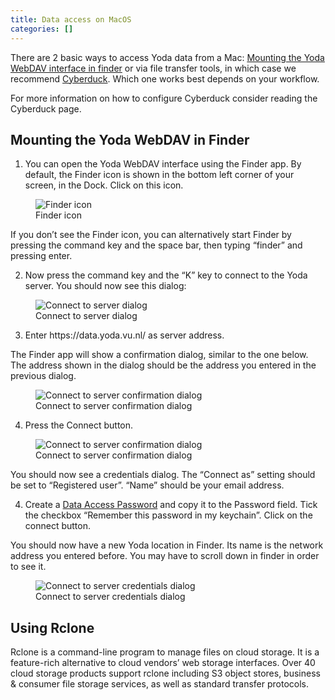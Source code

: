 ```yaml
---
title: Data access on MacOS
categories: []
---
```


There are 2 basic ways to access Yoda data from a Mac: [Mounting the Yoda WebDAV interface in finder](#mounting-the-yoda-network-disk-in-finder) or via file transfer tools, in which case we recommend [Cyberduck](./yoda_using_cyberduck.qmd). Which one works best depends on your workflow.

For more information on how to configure Cyberduck consider reading the Cyberduck page. 

## Mounting the Yoda WebDAV in Finder

1. You can open the Yoda WebDAV interface using the Finder app. By default, the Finder icon is shown in the bottom left corner of your screen, in the Dock. Click on this icon. 

![Finder icon](/public/manuals/yoda/macos-finder.jpg)

If you don't see the Finder icon, you can alternatively start Finder by pressing the command key and the space bar, then typing "finder" and pressing enter.

2. Now press the command key and the "K" key to connect to the Yoda server. You should now see this dialog:

![Connect to server dialog](/public/manuals/yoda/macos-connect-server.png)

3. Enter https://data.yoda.vu.nl/ as server address.

The Finder app will show a confirmation dialog, similar to the one below. The address shown in the dialog should be the address you entered in the previous dialog.

![Connect to server confirmation dialog](/public/manuals/yoda/macos-connect-continue.jpg)

4. Press the Connect button. 

![Connect to server confirmation dialog](/public/manuals/yoda/macos-connect-credentials.jpg)

You should now see a credentials dialog. The "Connect as" setting should be set to "Registered user".
"Name" should be your email address. 

4. Create a [Data Access Password](./yoda_dap.qmd) and copy it to the Password field. Tick the checkbox &ldquo;Remember this password
in my keychain&rdquo;.  Click on the connect button.

You should now have a new Yoda location in Finder. Its name is the network address you entered before. You may have to scroll down in finder in order to see it.

![Connect to server credentials dialog](/public/manuals/yoda/macos-finder-screen.png)

## Using Rclone

Rclone is a command-line program to manage files on cloud storage. It is a feature-rich alternative to cloud vendors’ web storage interfaces. Over 40 cloud storage products support rclone including S3 object stores, business & consumer file storage services, as well as standard transfer protocols.
